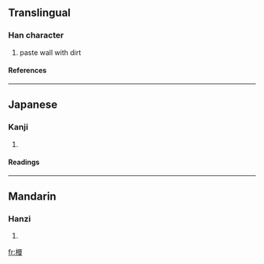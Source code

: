 ==Translingual==
===Han character===
{{Han char|rn=75|rad=木|as=11|sn=15|four=4694<sub>7</sub>|canj=木日田水 (DAWE)}}
# paste wall with dirt
====References====
{{Han ref|kx=0548.150|dkj=15394|dj=0936.010|hdz=21279.050|uh=69FE|ud=27134|bh=E5D8|bd=58840}}

----
==Japanese==
===Kanji===
{{ja-kanji|grade=|rs=木11}}
# {{defn|Japanese}} 
====Readings====
{{ja-readings|on=[[ばん]] (ban), [[まん]] (man)|kun=[[こて]] (kote)}}

----
==Mandarin==
===Hanzi===
{{cmn-hanzi|pin=[[mán]] (man2), [[màn]] (man4)|wg=man<sup>2</sup>, man<sup>4</sup>}}
# {{defn|Mandarin}}

[[fr:槾]]